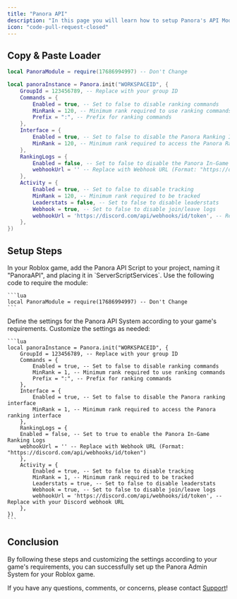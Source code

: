 ---
title: "Panora API"
description: "In this page you will learn how to setup Panora's API Module."
icon: "code-pull-request-closed"
---

## Copy & Paste Loader

```lua
local PanoraModule = require(17686994997) -- Don't Change

local panoraInstance = Panora.init("WORKSPACEID", {
    GroupId = 123456789, -- Replace with your group ID
    Commands = {
        Enabled = true, -- Set to false to disable ranking commands
        MinRank = 120, -- Minimum rank required to use ranking commands
        Prefix = ":", -- Prefix for ranking commands
    },
    Interface = {
        Enabled = true, -- Set to false to disable the Panora Ranking Interface
        MinRank = 120, -- Minimum rank required to access the Panora Ranking Interface
    },
    RankingLogs = {
        Enabled = false, -- Set to false to disable the Panora In-Game Ranking Logs
        webhookUrl = '' -- Replace with Webhook URL (Format: "https://discord.com/api/webhooks/id/token")
    },
    Activity = {
        Enabled = true, -- Set to false to disable tracking
        MinRank = 120, -- Minimum rank required to be tracked
        Leaderstats = false, -- Set to false to disable leaderstats
        Webhook = true, -- Set to false to disable join/leave logs 
        webhookUrl = 'https://discord.com/api/webhooks/id/token', -- Replace with Webhook URL (Format: "https://discord.com/api/webhooks/id/token")
    },
})
```

## Setup Steps

<Steps activeStep={0}>
  <Step title="Install Panora Module">
    <p>In your Roblox game, add the Panora API Script to your project, naming it "PanoraAPI", and placing it in `ServerScriptServices`. Use the following code to require the module:</p>

    ```lua
    local PanoraModule = require(17686994997) -- Don't Change
    ```

  </Step>

  <Step title="Configure Panora Settings">
    <p>Define the settings for the Panora API System according to your game's requirements. Customize the settings as needed:</p>

    ```lua
    local panoraInstance = Panora.init("WORKSPACEID", {
        GroupId = 123456789, -- Replace with your group ID
        Commands = {
            Enabled = true, -- Set to false to disable ranking commands
            MinRank = 1, -- Minimum rank required to use ranking commands
            Prefix = ":", -- Prefix for ranking commands
        },
        Interface = {
            Enabled = true, -- Set to false to disable the Panora ranking interface
            MinRank = 1, -- Minimum rank required to access the Panora ranking interface
        },
        RankingLogs = {
        Enabled = false, -- Set to true to enable the Panora In-Game Ranking Logs
        webhookUrl = '' -- Replace with Webhook URL (Format: "https://discord.com/api/webhooks/id/token")
        },
        Activity = {
            Enabled = true, -- Set to false to disable tracking
            MinRank = 1, -- Minimum rank required to be tracked
            Leaderstats = true, -- Set to false to disable leaderstats
            Webhook = true, -- Set to false to disable join/leave logs
            webhookUrl = 'https://discord.com/api/webhooks/id/token', -- Replace with your Discord webhook URL
        },
    })
    ```

  </Step>

</Steps>

## Conclusion

By following these steps and customizing the settings according to your game's requirements, you can successfully set up the Panora Admin System for your Roblox game.

If you have any questions, comments, or concerns, please contact [Support](https://discord.com/invite/s7VhTPQ32b)!
